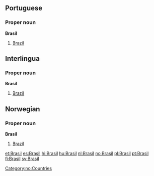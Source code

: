 ==Portuguese==
===Proper noun===
'''Brasil'''
# [[Brazil]]

==Interlingua==
===Proper noun===
'''Brasil'''
# [[Brazil]]

==Norwegian==
===Proper noun===
[[Category:no:Countries]]
'''Brasil'''
#[[Brazil]]

[[et:Brasil]]
[[es:Brasil]]
[[hi:Brasil]]
[[hu:Brasil]]
[[nl:Brasil]]
[[no:Brasil]]
[[pl:Brasil]]
[[pt:Brasil]]
[[fi:Brasil]]
[[sv:Brasil]]